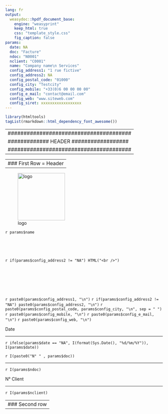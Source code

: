 ```yaml
---
lang: fr
output: 
  weasydoc::hpdf_document_base:
    engine: "weasyprint"
    keep_html: true
    css: "template_style.css"
    fig_caption: false
params:
  date: NA
  doc: "Facture"
  ndoc: "N0001"
  nclient: "C0001"
  name: "Company name\n Services"
  config_address1: "1 rue fictive"
  config_address2: NA
  config_postal_code: "01000"
  config_city: "Testcity"
  config_mobile: "+33(0)6 00 00 00 00"
  config_e_mail: "contact@email.com"
  config_web: "www.siteweb.com"
  config_siret: xxxxxxxxxxxxxxxxxx
---
```


```r
library(htmltools)
tagList(rmarkdown::html_dependency_font_awesome())
```

---
#######################################
############# HEADER ##################
#######################################
---

:::{.grid-container}

---
### First Row = Header
---
:::{.row}

:::{.col-5}
![logo](name.png){width=40mm}

:::{.big}
`r params$name`
:::

:::{.grid-container}


:::{.row}

:::{.col-2 .address}

<i class="fa fa-envelope"></i><br />

<br />

`r if(params$config_address2 != "NA") HTML("<br />")`

<i class="fa fa-mobile"></i><br />

<i class="fa fa-at"></i><br />

<i class="fa fa-globe"></i><br />

:::

:::{.col-10 .address}


`r paste0(params$config_address1, "\n")`
`r if(params$config_address2 != "NA") paste0(params$config_address2, "\n")`
`r paste0(params$config_postal_code, params$config_city, "\n", sep = " ")`
`r paste0(params$config_mobile, "\n")`
`r paste0(params$config_e_mail, "\n")`
`r paste0(params$config_web, "\n")`

::: 

:::

:::


:::


:::{.col-7 .centered}

:::{.boxheader}
Date

***

`r ifelse(params$date == "NA", I(format(Sys.Date(), "%d/%m/%Y")), I(params$date))`
:::

:::{.boxheader}
`r I(paste0("N° " , params$doc))`

***

`r I(params$ndoc)`
:::

:::{.boxheader}
N° Client

***

`r I(params$nclient)`
:::


:::{.box}


:::


:::

:::



---
### Second row
---

:::{.row}


:::


:::
